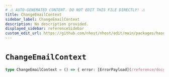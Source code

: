 ```yaml
---
# ⚠️ AUTO-GENERATED CONTENT. DO NOT EDIT THIS FILE DIRECTLY! ⚠️
title: ChangeEmailContext
sidebar_label: ChangeEmailContext
description: No description provided.
displayed_sidebar: referenceSidebar
custom_edit_url: https://github.com/nhost/nhost/edit/main/packages/hasura-auth-js/src/machines/change-email.ts#L9
---
```


# `ChangeEmailContext`

```ts
type ChangeEmailContext = () => { error: [ErrorPayload](/reference/docgen/javascript/auth/types/error-payload) | null }
```
